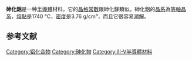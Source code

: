 {{Chembox
|   Name = 砷化铝
|   ImageFile = Boron-phosphide-unit-cell-1963-CM-3D-balls.png
|   ImageSize = 
|   ImageName = 
|   OtherNames = 
| Section1 = {{Chembox Identifiers
|   CASNo = 22831-42-1
|   CASNo_Ref = {{cascite}}
|   PubChem = 89859
  }}
| Section2 = {{Chembox Properties
|   Formula = AlAs
|   MolarMass = 101.903<ref name=" CRC Handbook of Chemistry and Physics 97th Edition "> {{Cite book |  date = 2016-06-24  |  title = CRC Handbook of Chemistry and Physics 97th Edition | accessdate = 2018-07-31 | pages = 4-44 | language = 英语 | ISBN = 1-4987-5428-7 }} </ref>
|   Appearance = 橙色立方晶体；易潮解<ref name=" CRC Handbook of Chemistry and Physics 97th Edition "/>
|   Density = 3.76 g/cm<sup>3</sup><ref name=" CRC Handbook of Chemistry and Physics 97th Edition "/>
|   Solubility = 
|   MeltingPt = 1740 °C<ref name=" CRC Handbook of Chemistry and Physics 97th Edition "/>
|   BandGap = 2.12
|   BandGap_notes = 间接<ref name=ioffe>{{Cite web |url=http://www.ioffe.ru/SVA/NSM/Semicond/AlGaAs/index.html |title=Ioffe database |accessdate=2009-05-26 |archive-date=2018-01-03 |archive-url=https://web.archive.org/web/20180103172016/http://www.ioffe.ru/SVA/NSM/Semicond/AlGaAs/index.html |dead-url=yes }}</ref>
| ElectronMobility = 200 cm<sup>2</sup>/(V*s) (300 K)
| ThermalConductivity = 0.9 W/(cm*K) (300 K)
| RefractIndex = 3 （红外线）
  }}
| Section3 = {{Chembox Structure
|   Coordination = 四面体
|   CrystalStruct = [[立方|立方]]
|   SpaceGroup = ''T''<sup>2</sup><sub>d</sub>-''F''-4''3m''
  }}
| Section7 = {{Chembox Hazards
|   EUClass = 
|   NFPA-H =
|   NFPA-F =
|   NFPA-R =
|   RPhrases = 
|   SPhrases =
  }}
}}
'''砷化鋁'''是一种[[半導體|半導體]]材料，它的[[晶格常數|晶格常數]]跟砷化鎵類似。砷化鋁的[[晶系|晶系]]為[[等軸晶系|等軸晶系]]，[[熔點|熔點]]是1740 °C，[[密度|密度]]是3.76 g/cm³，而且它很容易[[潮解|潮解]]。

==参考文献==
{{Reflist}}

{{无机化合物小作品}} 
{{铝化合物}}

[[Category:铝化合物|Category:铝化合物]]
[[Category:砷化物|Category:砷化物]]
[[Category:III-V半導體材料|Category:III-V半導體材料]]